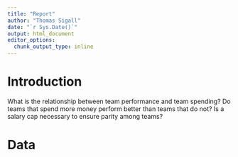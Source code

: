 ```yaml
---
title: "Report"
author: "Thomas Sigall"
date: "`r Sys.Date()`"
output: html_document
editor_options: 
  chunk_output_type: inline
---
```


# Introduction

What is the relationship between team performance and team spending? Do teams that spend more money perform better than teams that do not? Is a salary cap necessary to ensure parity among teams?

# Data



